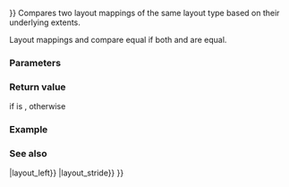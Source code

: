 {{title|operator{{==}}{{dsc small|(std::layout_right::mapping)}}}}
{{cpp/container/mdspan/layout_right/mapping/navbar}}
{{ddcl|since=c++23|1=
template&lt; class OtherExtents &gt;
friend constexpr bool operator==( const mapping&amp; lhs, 
                                  const mapping&lt;OtherExtents&gt;&amp; rhs ) noexcept;
}}
Compares two layout mappings of the same layout type based on their underlying extents. 

Layout mappings {{c|lhs}} and {{c|rhs}} compare equal if both {{c|lhs.extents()}} and {{c|rhs.extents()}} are equal.

{{cpp/enable_if|{{c|1=extents_type::rank() == OtherExtents::rank()}} is {{c|true}}.}}

===Parameters===
{{par begin}}
{{par|lhs, rhs|layout mappings whose extents to compare}}
{{par end}}

===Return value===
{{c|true}} if {{c|1=lhs.extents() == rhs.extents()}} is {{c|true}}, {{c|false}} otherwise

===Example===
{{example}}

===See also===
{{dsc begin}}
{{dsc inc|cpp/container/mdspan/layout_mapping/dsc operator{{==}}|layout_left}}
{{dsc inc|cpp/container/mdspan/layout_mapping/dsc operator{{==}}|layout_stride}}
{{dsc inc|cpp/container/mdspan/extents/dsc operator{{==}}}}
{{dsc end}}

{{langlinks|de|es|ja|ru|zh}}